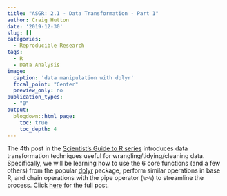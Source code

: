 ```yaml
---
title: "ASGR: 2.1 - Data Transformation - Part 1"
author: Craig Hutton
date: '2019-12-30'
slug: []
categories:
  - Reproducible Research
tags:
  - R
  - Data Analysis
image: 
  caption: 'data manipulation with dplyr'
  focal_point: "Center"
  preview_only: no
publication_types:
  - "0"  
output:
  blogdown::html_page:
    toc: true
    toc_depth: 4
---
```


<!-- # Publication type. -->
<!-- # Legend: -->
<!-- # 0 = Uncategorized -->
<!-- # 1 = Conference proceedings -->
<!-- # 2 = Journal -->
<!-- # 3 = Work in progress -->
<!-- # 4 = Technical report -->
<!-- # 5 = Book -->
<!-- # 6 = Book chapter -->

The 4th post in the [Scientist's Guide to R series](https://craig.rbind.io/post/2019-05-17-asgr-basic-workflow/) introduces data transformation techniques useful for wrangling/tidying/cleaning data. Specifically, we will be learning how to use the 6 core functions (and a few others) from the popular [dplyr](https://www.rdocumentation.org/packages/dplyr/versions/0.7.8) package, perform similar operations in base R, and chain operations with the pipe operator (`%>%`) to streamline the process. Click [here](https://craig.rbind.io/post/2019-12-30-asgr-2-1-data-transformation-part-1/) for the full post.
